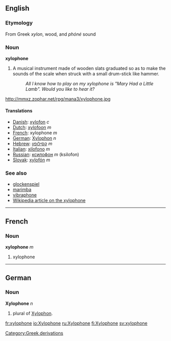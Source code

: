 ==English==
=== Etymology ===
From Greek ''xylon'', wood, and ''phóné'' sound

===Noun===
'''xylophone'''

#A musical instrument made of wooden slats graduated so as to make the sounds of the scale when struck with a small drum-stick like hammer.
#:''All I know how to play on my xylophone is "Mary Had a Little Lamb". Would you like to hear it?''

http://mmxz.zophar.net/rpg/mana3/xylophone.jpg

====Translations====
*[[Danish]]: [[xylofon]] ''c''
*[[Dutch]]: [[xylofoon]] ''m''
*[[French]]: xylophone ''m''
*[[German]]: [[Xylophon]] ''n''
*[[Hebrew]]: [[קסילופון]] ''m''
*[[Italian]]: [[xilofono]] ''m''
*[[Russian]]: [[ксилофон]] ''m'' (ksilofon)
*[[Slovak]]: [[xylofón]] ''m''

===See also===
*[[glockenspiel]]
*[[marimba]]
*[[vibraphone]]
*[[w:en:xylophone|Wikipedia article on the xylophone]]

----

==French==
===Noun===
'''xylophone''' ''m''

#xylophone

----
==German==
===Noun===
'''Xylophone''' ''n''
# plural of [[Xylophon]].

[[Category:Greek derivations]]

[[fr:xylophone]]
[[io:Xylophone]]
[[ru:Xylophone]]
[[fi:Xylophone]]
[[sv:xylophone]]